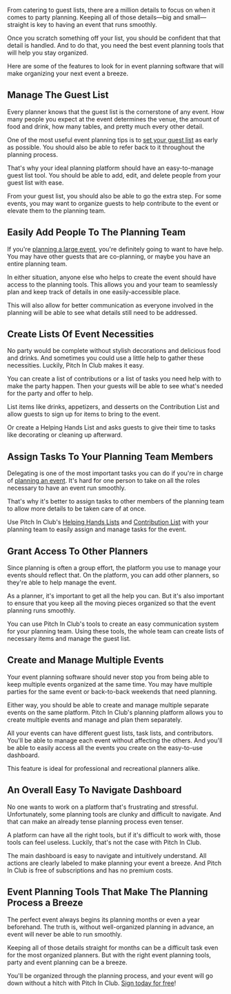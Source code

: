 <BlogImage />
<BlogInfo />

From catering to guest lists, there are a million details to focus on when it comes to
party planning. Keeping all of those details—big and small—straight is key to having
an event that runs smoothly.

Once you scratch something off your list, you should be confident that that detail is
handled. And to do that, you need the best event planning tools that will help
you stay organized.

Here are some of the features to look for in event planning software that will make
organizing your next event a breeze.

<MobileAd />

## Manage The Guest List

Every planner knows that the guest list is the cornerstone of any event. How many
people you expect at the event determines the venue, the amount of food and drink,
how many tables, and pretty much every other detail.

One of the most useful event planning tips is to
[set your guest list](https://www.marthastewart.com/7945069/how-to-put-together-wedding-guest-list?slide=67f424ca-e6db-472f-839d-82a1598c48bc#67f424ca-e6db-472f-839d-82a1598c48bc)
as early as possible. You should also be able to refer back to it throughout the planning
process.

That's why your ideal planning platform should have an easy-to-manage guest list tool.
You should be able to add, edit, and delete people from your guest list with ease.

From your guest list, you should also be able to go the extra step. For some events,
you may want to organize guests to help contribute to the event or elevate them to the
planning team.

<MobileAdSquare />

## Easily Add People To The Planning Team

If you're [planning a large event](https://pitchinclub.com/blog/activities-for-church),
you're definitely going to want to have help. You may have other guests that are
co-planning, or maybe you have an entire planning team.

In either situation, anyone else who helps to create the event should have access to
the planning tools. This allows you and your team to seamlessly plan and keep track of
details in one easily-accessible place.

This will also allow for better communication as everyone involved in the planning will be
able to see what details still need to be addressed.

<MobileAdSquare />

## Create Lists Of Event Necessities

No party would be complete without stylish decorations and delicious food and drinks.
And sometimes you could use a little help to gather these necessities. Luckily, Pitch In
Club makes it easy.

You can create a list of contributions or a list of tasks you need help with to make
the party happen. Then your guests will be able to see what's needed for the party and
offer to help.

List items like drinks, appetizers, and desserts on the Contribution List and allow
guests to sign up for items to bring to the event.

Or create a Helping Hands List and asks guests to give their time to tasks like
decorating or cleaning up afterward.

<MobileAd />

## Assign Tasks To Your Planning Team Members

Delegating is one of the most important tasks you can do if you're in charge of
[planning an event](https://guidebook.com/resources/event-planning-guide/).
It's hard for one person to take on all the roles necessary to have an event run smoothly.

That's why it's better to assign tasks to other members of the planning team to allow
more details to be taken care of at once.

Use Pitch In Club's
[Helping Hands Lists](https://pitchinclub.com/resources/helping-hands) and
[Contribution List](https://pitchinclub.com/resources/contribution-list)
with your planning team to easily assign and manage tasks for the event.

<MobileAdSquare />

## Grant Access To Other Planners

Since planning is often a group effort, the platform you use to manage your events
should reflect that. On the platform, you can add other planners, so they're able to
help manage the event.

As a planner, it's important to get all the help you can. But it's also important
to ensure that you keep all the moving pieces organized so that the event planning
runs smoothly.

You can use Pitch In Club's tools to create an easy communication system for your
planning team. Using these tools, the whole team can create lists of necessary items
and manage the guest list.

<MobileAdSquare />

## Create and Manage Multiple Events

Your event planning software should never stop you from being able to
keep multiple events organized at the same time. You may have multiple parties
for the same event or back-to-back weekends that need planning.

Either way, you should be able to create and manage multiple separate events on
the same platform. Pitch In Club's planning platform allows you to create multiple
events and manage and plan them separately.

All your events can have different guest lists, task lists, and contributors.
You'll be able to manage each event without affecting the others. And you'll be
able to easily access all the events you create on the easy-to-use dashboard.

This feature is ideal for professional and recreational planners alike.

<MobileAdSquare />

## An Overall Easy To Navigate Dashboard

No one wants to work on a platform that's frustrating and stressful. Unfortunately,
some planning tools are clunky and difficult to navigate. And that can make an already
tense planning process even tenser.

A platform can have all the right tools, but if it's difficult to work with, those
tools can feel useless. Luckily, that's not the case with Pitch In Club.

The main dashboard is easy to navigate and intuitively understand. All actions are
clearly labeled to make planning your event a breeze. And Pitch In Club is free of
subscriptions and has no premium costs.

<MobileAd />

## Event Planning Tools That Make The Planning Process a Breeze

The perfect event always begins its planning months or even a year beforehand.
The truth is, without well-organized planning in advance, an event will never be able
to run smoothly.

Keeping all of those details straight for months can be a difficult task even for
the most organized planners. But with the right event planning tools, party and event
planning can be a breeze.

You'll be organized through the planning process, and your event will go down without a hitch
with Pitch In Club.
[Sign today for free](https://pitchinclub.com/signup)!

<MobileAdSquare />
